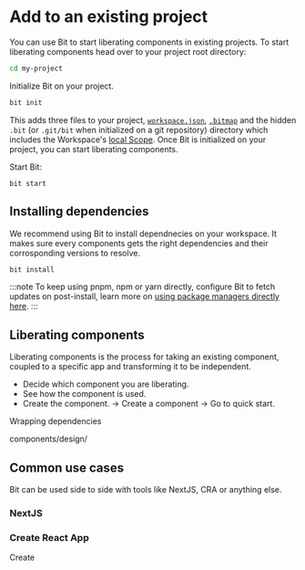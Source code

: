 # Add to an existing project

You can use Bit to start liberating components in existing projects. To start liberating components head over to your project root directory:

```bash
cd my-project
```

Initialize Bit on your project.
```bash
bit init
```

This adds three files to your project, [`workspace.json`](/docs/workspace/workspace-config), [`.bitmap`](/docs/workspace/bitmap) and the hidden `.bit` (or `.git/bit` when
initialized on a git repository) directory which includes the Workspace's [local Scope](/scope/local-scope). Once Bit is initialized on your project, you can start 
liberating components.

Start Bit:
```
bit start
```

## Installing dependencies

We recommend using Bit to install dependnecies on your workspace. It makes sure every components gets the right dependencies and their corrosponding versions to resolve.

```bash
bit install
```

:::note
To keep using pnpm, npm or yarn directly, configure Bit to fetch updates on post-install, learn more on [using package
managers directly here](/dependencies/package-managers#using-package-managers-directly).
:::

## Liberating components

Liberating components is the process for taking an existing component, coupled to a specific app and transforming it to be independent.  

- Decide which component you are liberating.
- See how the component is used.
- Create the component. -> Create a component -> Go to quick start.

Wrapping dependencies

components/design/


## Common use cases
Bit can be used side to side with tools like NextJS, CRA or anything else.

### NextJS

<!-- TODO: Eden -->

### Create React App

<!-- TODO: Eden -->

Create 
